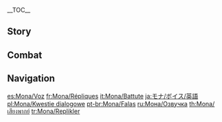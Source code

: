 {{CharacterTabs}}
{{LanguageTabs}}
__TOC__
==Story==
{{VO/Story
|character           = Mona

|vo_01_01_title      = Hello
|vo_01_01_file       = VO_{language}{character} Hello.ogg
|vo_01_01_tx         = I am Astrologist Mona Megistus, meaning "The Great Astrologist Mona." If it is divination you seek from me, then I ask you respect my name by learning it wholly, here and now.

|vo_02_01_title      = Chat: Astrology
|vo_02_01_file       = VO_{language}{character} Chat - Astrology.ogg
|vo_02_01_tx         = Divination is about precisely foretelling one's written destiny. Over-embellishing that fate only leads to misconception.
|vo_02_02_title      = Chat: Life
|vo_02_02_file       = VO_{language}{character} Chat - Life.ogg
|vo_02_02_tx         = Astrologers must rid themselves of material desires. Only by ridding oneself of clutter can one see the true world around them.
|vo_02_03_title      = Chat: Fate
|vo_02_03_file       = VO_{language}{character} Chat - Fate.ogg
|vo_02_03_tx         = Fate is called as such, for it cannot be changed, nor can it be reversed. It can only but be accepted.

<!-- Weather -->
|vo_03_01_title      = When It Rains
|vo_03_01_file       = VO_{language}{character} When It Rains.ogg
|vo_03_01_tx         = With rain this heavy, not only are the stars clouded, so too is my scryglass hazy.
|vo_03_02_title      = When Thunder Strikes
|vo_03_02_file       = VO_{language}{character} When Thunder Strikes.ogg
|vo_03_02_tx         = Which of the starry skies do these thunderbolts fall from?
|vo_03_03_title      = When It Snows
|vo_03_03_file       = VO_{language}{character} When It Snows.ogg
|vo_03_03_tx         = The pure waters of melted snow are optimal for hydromancy.
|vo_03_04_title      = When the Sun Is Out
|vo_03_04_file       = VO_{language}{character} When the Sun Is Out.ogg
|vo_03_04_tx         = One need not scry to know today's weather will be good.

|vo_04_01_title      = Good Morning
|vo_04_01_file       = VO_{language}{character} Good Morning.ogg
|vo_04_01_tx         = Your arrival is untimely. The morning star has just waned... Breakfast? No, I&mdash;I've already eaten.
|vo_04_02_title      = Good Afternoon
|vo_04_02_file       = VO_{language}{character} Good Afternoon.ogg
|vo_04_02_tx         = Noon is upon us, we should eat. Hm? I... I will have a salad, for simplicity is the way of the astrologer.
|vo_04_03_title      = Good Evening
|vo_04_03_file       = VO_{language}{character} Good Evening.ogg
|vo_04_03_tx         = Nightfall has arrived. I will soon be able to begin my divination. Ah... Did I finish writing my astrology column last night...?
|vo_04_04_title      = Good Night
|vo_04_04_file       = VO_{language}{character} Good Night.ogg
|vo_04_04_tx         = It's already so late, and I'm no further along on finishing tomorrow's [[The Steambird#All Things Astrological|astrology column]]. What? You're off to sleep? *sigh* I wish I could sleep now too...

|vo_05_01_title      = About {name}
|vo_05_01_file       = VO_{language}{character} About {character}.ogg
|vo_05_01_tx         = The work of the astrologer is to show people what fate has in store for them, and that's exactly what I do. There will always be those, however, who are unable to accept what they are told.

|vo_06_01_title      = About Us: Work
|vo_06_01_file       = VO_{language}{character} About Us - Work.ogg
|vo_06_01_tx         = Why do I write reports, rather than using my divination to earn [[Mora]]? I would never use hydromancy for the sake of Mora, nor did I learn hydromancy for that purpose.
|vo_06_02_title      = About Us: My Fate
|vo_06_02_friendship = 6
|vo_06_02_file       = VO_{language}{character} About Us - My Fate.ogg
|vo_06_02_tx         = I don't know. Unless left with no other choice, astrologers do not foretell their own fate. The elders of my art warned against it, for it can turn fate in on itself, which is incredibly dangerous.
|vo_06_03_title      = About Us: Your Fate
|vo_06_03_friendship = 6
|vo_06_03_file       = VO_{language}{character} About Us - Your Fate.ogg
|vo_06_03_tx         = As you are not from this world, I am unable to give you a prediction. All I can tell you is that your journey is far from over.

|vo_07_01_title      = About the [[Vision]]: Disdain
|vo_07_01_friendship = 3
|vo_07_01_file       = VO_{language}{character} About the Vision - Disdain.ogg
|vo_07_01_tx         = When I first received my Vision, the [[Barbeloth|elderly woman]] that gave it to me, she put on this air and said "May your heart of truth be with you." And yet this thing does nothing for my hydromancy, all it does is get me wet.
|vo_07_01_mention    = Barbeloth
|vo_07_02_title      = About the Vision: Value
|vo_07_02_friendship = 5
|vo_07_02_file       = VO_{language}{character} About the Vision - Value.ogg
|vo_07_02_tx         = That said, a Vision doesn't hurt to have as a little accessory. It is, after all, the one useful study tool that miserly old lady ever gave me, in a rare act of generosity.
|vo_07_02_mention    = Barbeloth
|vo_07_03_title      = Something to Share
|vo_07_03_friendship = 6
|vo_07_03_file       = VO_{language}{character} Something to Share.ogg
|vo_07_03_tx         = Do you know about constellations? Astrologers believe that the patterns of the stars map out the destiny of Vision bearers &mdash; past, present, and future, everything is written in the stars.
|vo_07_04_title      = Interesting Things
|vo_07_04_friendship = 4
|vo_07_04_file       = VO_{language}{character} Interesting Things.ogg
|vo_07_04_tx         = This... [[Paimon|travel companion]] of yours &mdash; do you know anything of her origins? No matter what, I cannot seem to discern a single shred of information regarding this floating fairy's fate. ...Oh? So you don't know where she comes from, either?
|vo_07_04_mention    = "floating fairy"

|vo_08_01_title      = About [[Jean]]
|vo_08_01_friendship = 4
|vo_08_01_file       = VO_{language}{character} About Jean.ogg
|vo_08_01_tx         = You mean the Acting Grand Master of the [[Knights of Favonius]]? Her constellation is [[Leo Minor]], which represents strength and responsibility shouldered too young... Though the lioness has been separated from her pride for a long time, she grows from strength to strength, and the day will come when she is ready to return as its glorious leader.
|vo_08_01_mention    = Jean
|vo_08_02_title      = About [[Albedo]]
|vo_08_02_friendship = 4
|vo_08_02_file       = VO_{language}{character} About Albedo.ogg
|vo_08_02_tx         = Albedo? Ah... I envy his ability to solely focus on his research without getting bogged down in mundane worldly affairs. What a wonderful life! If that batty old lady hadn't had one too many screws loose, perhaps that's the life I'd be living by now myself...
|vo_08_02_mention    = Barbeloth,Albedo
|vo_08_03_title      = About [[Klee]]
|vo_08_03_friendship = 4
|vo_08_03_file       = VO_{language}{character} About Klee.ogg
|vo_08_03_tx         = Ah yes, [[Alice]]'s daughter. She's in the custody of the Knights of Favonius, and Albedo looks after her too. She's blessed to have [[Trifolium]] as her constellation, which represents good luck. I'm slightly envious... *smirk*<br>Although, if I'd been blessed with good luck, I suppose I never would have had the great honor of running into that old woman, would I...
|vo_08_03_mention    = Alice,Barbeloth,Klee,Albedo
|vo_08_04_title      = About [[Diluc]]
|vo_08_04_friendship = 4
|vo_08_04_file       = VO_{language}{character} About Diluc.ogg
|vo_08_04_tx         = Diluc Ragnvindr. His constellation, [[Noctua]], represents vigilance in the darkness of night... A lone guardian keeping watch, longing for the splendor of dawn, yet destined to solitude in the dark days preceding its arrival.<br>...Or, wait, maybe Noctua's the one tied to wealth...?
|vo_08_04_mention    = Diluc
|vo_08_05_title      = About [[Kaeya]]
|vo_08_05_friendship = 4
|vo_08_05_file       = VO_{language}{character} About Kaeya.ogg
|vo_08_05_tx         = Kaeya Alberich? He's a [[Pavo Ocellus]]. Destined for greatness and grandeur... and to hide ugly realities behind a layer of charm and elegance. He believes he has made a clean break with his past, but one day fate will catch up with him. When it does, he will have a major decision to make.
|vo_08_05_mention    = Kaeya
|vo_08_06_title      = About [[Lisa]]
|vo_08_06_friendship = 4
|vo_08_06_file       = VO_{language}{character} About Lisa.ogg
|vo_08_06_tx         = A [[Tempus Fugit]]... The constellation derives its name from the hourglass, and stands for knowledge and time &mdash; or rather, the trade-off between them. As each grain of sand falls down, a moment of time &mdash; of life, even, dies for good. To stop the unrelenting flow of sand, one would have to turn the hourglass on its side. But once the sand comes to rest, it remains motionless forever... Hmm, maybe "becomes lazy" is more accurate than "comes to rest," in this case.
|vo_08_06_mention    = Lisa
|vo_08_07_title      = About [[Venti]]
|vo_08_07_friendship = 4
|vo_08_07_file       = VO_{language}{character} About Venti.ogg
|vo_08_07_tx         = Venti? The bard that sits around doing nothing all day? What's so interesting about him? Sure, I guess I can take a look...<br>Huh, that's weird, the scryglass, it's... I can't see a thing... this wind... I can't... open my eyes! No, my hat! Ah! My clothes, stop! The wind's going to strip all my clothes off! Make it stop, make it stop! ...Alright, alright! I'll never do this again!
|vo_08_07_mention    = Venti

|vo_09_01_title      = More About {name}: I
|vo_09_01_file       = VO_{language}{character} More About {character} - 01.ogg
|vo_09_01_tx         = You want to chat... for fun? Oh... I don't usually have spare time for such activities, especially when I have so many columns left to write... Then again, since it's you, it might be worth it. Hehe, a change of pace once in a while isn't such a bad thing.
|vo_09_02_title      = More About {name}: II
|vo_09_02_friendship = 3
|vo_09_02_file       = VO_{language}{character} More About {character} - 02.ogg
|vo_09_02_tx         = Income? From astrology...? You can't use... things like Mora to determine the value of astrology! You need to understand: hydromancy is the one and only means of discerning people's true destiny in the whole of [[Teyvat]]! No matter how much Mora or gems you might have, the value of fate is quite simply incalculable! Perhaps not the smartest question you might have had for me...
|vo_09_03_title      = More About {name}: III
|vo_09_03_friendship = 4
|vo_09_03_file       = VO_{language}{character} More About {character} - 03.ogg
|vo_09_03_tx         = You want me to explain how astrology works? I'm not sure you'd understand even if I told you. But since you ask... The method I use is called hydromancy. The art of inferring fate from the illusory reflection of the stars on the water's surface. The inverted reflection in the water is an image of the heavens from within which the truth of our world can be observed. ...It is the one and only success story of that old lady's research endeavors.
|vo_09_03_mention    = Barbeloth
|vo_09_04_title      = More About {name}: IV
|vo_09_04_friendship = 5
|vo_09_04_file       = VO_{language}{character} More About {character} - 04.ogg
|vo_09_04_tx         = Mona Megistus, the Astrologist &mdash; we came up with that name together, the old lady and me. She said it had a nice ring to it... But then she started calling me 'Meg' for short, which is obviously unnecessary, because clearly 'Mona' is already suffice for a shorter name&mdash; No! You are NOT allowed to call me that, it's embarrassing! Gah! I knew I shouldn't have told you!
|vo_09_04_mention    = Barbeloth
|vo_09_05_title      = More About {name}: V
|vo_09_05_friendship = 6
|vo_09_05_file       = VO_{language}{character} More About {character} - 05.ogg
|vo_09_05_tx         = The golden rule all fortune-tellers abide is: never offer advice. Only state the results of the divination. Otherwise, you risk your fate becoming tangled up with that of your subject. But for you, I will make an exception to this rule &mdash; because our fates have been intertwined from the beginning.
|vo_09_05_actualtx   = The golden rule all fortune-tellers abide is: never offer advice. Only state the results of the divination. Otherwise, you risk your fate becoming tangled up with that of your '''subject's'''. But for you, I will make an exception to this rule &mdash; because our fates have been intertwined from the beginning.

|vo_10_01_title      = {name}'s Hobbies
|vo_10_01_file       = VO_{language}{character} Hobbies.ogg
|vo_10_01_tx         = My hobby? Stargazing! In this all-too-real world in which we live, we all need to look up from the dust once in a while and fix our gaze on the stars, in a spirit of wonder... That, plus the whole thing about me being an astrologer.
|vo_10_02_title      = {name}'s Troubles
|vo_10_02_file       = VO_{language}{character} Troubles.ogg
|vo_10_02_tx         = *sigh* The equipment repair bill is due, and so is the final payment for that celestial globe I ordered... Also, I still need to renew my journal subscriptions, not to mention pay the rent... Hmm, which one to prioritize? ...Ah, I'll pay off the celestial globe first. If I leave it any longer, they'll sell out, and then I'll never get my hands on one...
|vo_10_03_title      = Favorite Food
|vo_10_03_file       = VO_{language}{character} Favorite Food.ogg
|vo_10_03_tx         = Salad. Salad is by far the best food in the world. Cheap to buy, easy to whip up, filling, and it's the most convenient thing there is when you're working on a column or fixing some equipment &mdash; I mean, who's got time for a proper dinner anyway?
|vo_10_04_title      = Least Favorite Food
|vo_10_04_file       = VO_{language}{character} Least Favorite Food.ogg
|vo_10_04_tx         = You know, all those... overpriced, fancy foods. Personally, I think it's uncivilized and, frankly, dangerous to splash out and indulge yourself every time you have a little hunger pang.

<!-- Receiving a Gift -->
|vo_11_01_title      = Receiving a Gift: I
|vo_11_01_file       = VO Mona Receiving a Gift - 01.ogg
|vo_11_01_tx         = Ah, so satisfied... Who would have thought knowing you would bear so many benefits.

|vo_11_02_title      = Receiving a Gift: II
|vo_11_02_file       = VO Mona Receiving a Gift - 02.ogg
|vo_11_02_tx         = Just to be clear... you're sure I don't have to pay... for any of this?

|vo_11_03_title      = Receiving a Gift: III
|vo_11_03_file       = VO Mona Receiving a Gift - 03.ogg
|vo_11_03_tx         = I don't mean to nitpick, or anything, it's just... I haven't quite eaten enough.

|vo_12_01_title      = Birthday
|vo_12_01_file       = VO_{language}{character} Birthday.ogg
|vo_12_01_tx         = Happy Birthday. Here's my gift to you &mdash; it's a bag containing some words of advice that may help you through tough patches.<br>...No, don't open it yet. During the year ahead, this bag will open itself when the right time comes.

|vo_13_01_title      = Feelings About Ascension: Intro
|vo_13_01_ascension  = 1
|vo_13_01_file       = VO_{language}{character} Feelings About Ascension - 01.ogg
|vo_13_01_tx         = This was ordained by fate! Long had I forseen it.
|vo_13_02_title      = Feelings About Ascension: Building Up
|vo_13_02_ascension  = 2
|vo_13_02_file       = VO_{language}{character} Feelings About Ascension - 02.ogg
|vo_13_02_tx         = ...One step closer. Maybe soon I shall finally uncover the truth of this world?
|vo_13_03_title      = Feelings About Ascension: Climax
|vo_13_03_ascension  = 4
|vo_13_03_file       = VO_{language}{character} Feelings About Ascension - 03.ogg
|vo_13_03_tx         = My scryglass has long since preordained all that will take place beneath the stars it reflects.
|vo_13_04_title      = Feelings About Ascension: Conclusion
|vo_13_04_ascension  = 6
|vo_13_04_file       = VO_{language}{character} Feelings About Ascension - 04.ogg
|vo_13_04_tx         = In the reflection of the water, I see the ascension of the morning star.
}}

==Combat==
{{Combat VO
|character           = Mona
|skill_1_tx          = Let me scry!
|skill_2_tx          = Shadows of fate!
|skill_3_tx          = Delve into destiny!
|burst_1_tx          = Fate is upon you.
|burst_2_tx          = Written in the stars!
|burst_3_tx          = Decided by destiny!
|sprint-s_1_file     = Sprint Start 01,Sprint Start 02,Sprint Start 03
|glider_1_tx         = Scry the sky!
|glider_2_file       = Deploying Wind Glider 02,Deploying Wind Glider 03

|chest_1_tx          = We could do with some more fortune...
|chest_2_tx          = This should cover food and rent for a while!
|chest_3_tx          = Ah, finding treasure is pretty exhilarating!
|low-hp_1_tx         = My vision is clouded...
|low-hp_2_tx         = Odious fate...
|low-hp_3_tx         = This was not foretold!

|ally-low-hp_1_tx    = Do not tempt fate.
|ally-low-hp_2_tx    = This is not your destiny.

|fallen_1_tx         = The stars... are fading...
|fallen_2_tx         = Destiny cannot be... denied.
|fallen_3_tx         = My reckoning... has come...
|hit-l_1_file        = Light Hit Taken 02
|hit-l_1_tx          = Curses.
|hit-l_2_file        = Light Hit Taken 01,Light Hit Taken 03,Light Hit Taken 04,Light Hit Taken 05,Light Hit Taken 06
|hit-h_1_file        = Heavy Hit Taken 02
|hit-h_1_tx          = Leave my space!
|hit-h_2_file        = Heavy Hit Taken 01,Heavy Hit Taken 03,Heavy Hit Taken 04,Heavy Hit Taken 05,Heavy Hit Taken 06
|join_1_tx           = This is destiny.
|join_2_tx           = This is how it must be.
|join_3_tx           = It is as the stars foretold.
|idle_1_file         = Standby 01, Standby 02
|atk-l_1_file        = Light Attack 01,Light Attack 02,Light Attack 03,Light Attack 04,Light Attack 05,Light Attack 06,Light Attack 07
|atk-m_1_file        = Mid Attack 01,Mid Attack 02,Mid Attack 03
|atk-h_1_file        = Heavy Attack 01,Heavy Attack 02,Heavy Attack 03
|climb_1_file        = Climbing 01,Climbing 02,Climbing 03,Climbing 04,Climbing 05
|climb-b_1_file      = Climbing Breath 01,Climbing Breath 02,Climbing Breath 03
|jump_1_file         = Jumping 01,Jumping 02,Jumping 03,Jumping 04,Jumping 05
}}

==Navigation==
{{Character Navbox|VO}}

[[es:Mona/Voz]]
[[fr:Mona/Répliques]]
[[it:Mona/Battute]]
[[ja:モナ/ボイス/英語]]
[[pl:Mona/Kwestie dialogowe]]
[[pt-br:Mona/Falas]]
[[ru:Мона/Озвучка]]
[[th:Mona/เสียงพากย์]]
[[tr:Mona/Replikler]]